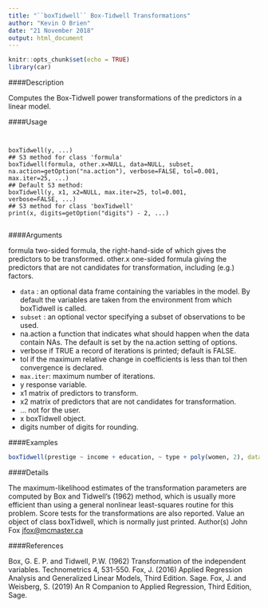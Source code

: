 ```yaml
---
title: "``boxTidwell`` Box-Tidwell Transformations"
author: "Kevin O Brien"
date: "21 November 2018"
output: html_document
---
```


```r
knitr::opts_chunk$set(echo = TRUE)
library(car)
```


####Description

Computes the Box-Tidwell power transformations of the predictors in a linear model.

####Usage
<pre><code>

boxTidwell(y, ...)
## S3 method for class 'formula'
boxTidwell(formula, other.x=NULL, data=NULL, subset,
na.action=getOption("na.action"), verbose=FALSE, tol=0.001,
max.iter=25, ...)
## Default S3 method:
boxTidwell(y, x1, x2=NULL, max.iter=25, tol=0.001,
verbose=FALSE, ...)
## S3 method for class 'boxTidwell'
print(x, digits=getOption("digits") - 2, ...)

</code></pre>

####Arguments

formula two-sided formula, the right-hand-side of which gives the predictors to be transformed.
other.x one-sided formula giving the predictors that are not candidates for transformation, including (e.g.) factors.

* ``data  `` : an optional data frame containing the variables in the model. By default the variables are taken from the environment from which boxTidwell is called.
* ``subset `` :  an optional vector specifying a subset of observations to be used.
* na.action a function that indicates what should happen when the data contain NAs. The default is set by the na.action setting of options.
* verbose if TRUE a record of iterations is printed; default is FALSE.
* tol if the maximum relative change in coefficients is less than tol then convergence is declared.
* `` max.iter ``:   maximum number of iterations.
* y response variable.
* x1 matrix of predictors to transform.
* x2 matrix of predictors that are not candidates for transformation.
* ... not for the user.
* x boxTidwell object.
* digits number of digits for rounding.


####Examples

```r

boxTidwell(prestige ~ income + education, ~ type + poly(women, 2), data=Prestige)
```
####Details

The maximum-likelihood estimates of the transformation parameters are computed by Box and Tidwell's
(1962) method, which is usually more efficient than using a general nonlinear least-squares
routine for this problem. Score tests for the transformations are also reported.
Value
an object of class boxTidwell, which is normally just printed.
Author(s)
John Fox <jfox@mcmaster.ca>

####References

Box, G. E. P. and Tidwell, P.W. (1962) Transformation of the independent variables. Technometrics
4, 531-550.
Fox, J. (2016) Applied Regression Analysis and Generalized Linear Models, Third Edition. Sage.
Fox, J. and Weisberg, S. (2019) An R Companion to Applied Regression, Third Edition, Sage.

